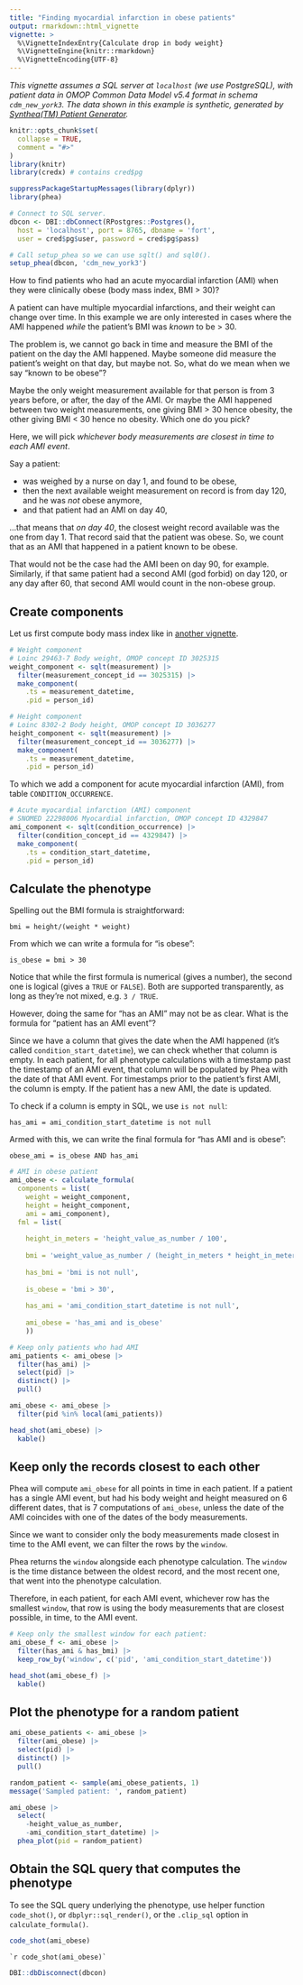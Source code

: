 ```yaml
---
title: "Finding myocardial infarction in obese patients"
output: rmarkdown::html_vignette
vignette: >
  %\VignetteIndexEntry{Calculate drop in body weight}
  %\VignetteEngine{knitr::rmarkdown}
  %\VignetteEncoding{UTF-8}
---
```

_This vignette assumes a SQL server at `localhost` (we use PostgreSQL), with patient data in OMOP Common Data Model v5.4 format in schema `cdm_new_york3`. The data shown in this example is synthetic, generated by [Synthea(TM) Patient Generator](https://github.com/synthetichealth/synthea)._  
```r
knitr::opts_chunk$set(
  collapse = TRUE,
  comment = "#>"
)
library(knitr)
library(credx) # contains cred$pg
```
```r
suppressPackageStartupMessages(library(dplyr))
library(phea)

# Connect to SQL server.
dbcon <- DBI::dbConnect(RPostgres::Postgres(),
  host = 'localhost', port = 8765, dbname = 'fort',
  user = cred$pg$user, password = cred$pg$pass)

# Call setup_phea so we can use sqlt() and sql0().
setup_phea(dbcon, 'cdm_new_york3')
```

How to find patients who had an acute myocardial infarction (AMI) when they were clinically obese (body mass index, BMI > 30)?  

A patient can have multiple myocardial infarctions, and their weight can change over time. In this example we are only interested in cases where the AMI happened _while_ the patient's BMI was _known_ to be > 30.  

The problem is, we cannot go back in time and measure the BMI of the patient on the day the AMI happened. Maybe someone did measure the patient's weight on that day, but maybe not. So, what do we mean when we say "known to be obese"?  

Maybe the only weight measurement available for that person is from 3 years before, or after, the day of the AMI. Or maybe the AMI happened between two weight measurements, one giving BMI > 30 hence obesity, the other giving BMI < 30 hence no obesity. Which one do you pick?  

Here, we will pick _whichever body measurements are closest in time to each AMI event_.  

Say a patient:  

 - was weighed by a nurse on day 1, and found to be obese,  
 - then the next available weight measurement on record is from day 120, and he was _not_ obese anymore,  
 - and that patient had an AMI on day 40,  
 
...that means that _on day 40_, the closest weight record available was the one from day 1. That record said that the patient was obese. So, we count that as an AMI that happened in a patient known to be obese.  

That would not be the case had the AMI been on day 90, for example. Similarly, if that same patient had a second AMI (god forbid) on day 120, or any day after 60, that second AMI would count in the non-obese group.   

## Create components  
Let us first compute body mass index like in [another vignette](https://fabkury.github.io/phea/computing_bmi.html).  
```r
# Weight component
# Loinc 29463-7 Body weight, OMOP concept ID 3025315
weight_component <- sqlt(measurement) |>
  filter(measurement_concept_id == 3025315) |>
  make_component(
    .ts = measurement_datetime,
    .pid = person_id)

# Height component
# Loinc 8302-2 Body height, OMOP concept ID 3036277
height_component <- sqlt(measurement) |>
  filter(measurement_concept_id == 3036277) |>
  make_component(
    .ts = measurement_datetime,
    .pid = person_id)
```

To which we add a component for acute myocardial infarction (AMI), from table `CONDITION_OCCURRENCE`.  

```r
# Acute myocardial infarction (AMI) component
# SNOMED 22298006 Myocardial infarction, OMOP concept ID 4329847
ami_component <- sqlt(condition_occurrence) |>
  filter(condition_concept_id == 4329847) |>
  make_component(
    .ts = condition_start_datetime,
    .pid = person_id)
```

## Calculate the phenotype  
Spelling out the BMI formula is straightforward:  

`bmi = height/(weight * weight)`

From which we can write a formula for "is obese":  

`is_obese = bmi > 30`

Notice that while the first formula is numerical (gives a number), the second one is logical (gives a `TRUE` or `FALSE`). Both are supported transparently, as long as they're not mixed, e.g. `3 / TRUE`.  

However, doing the same for "has an AMI" may not be as clear. What is the formula for "patient has an AMI event"?  

Since we have a column that gives the date when the AMI happened (it's called `condition_start_datetime`), we can check whether that column is empty. In each patient, for all phenotype calculations with a timestamp past the timestamp of an AMI event, that column will be populated by Phea with the date of that AMI event. For timestamps prior to the patient's first AMI, the column is empty. If the patient has a new AMI, the date is updated.   

To check if a column is empty in SQL, we use `is not null`:  

`has_ami = ami_condition_start_datetime is not null`

Armed with this, we can write the final formula for "has AMI and is obese":  

`obese_ami = is_obese AND has_ami`

```r
# AMI in obese patient
ami_obese <- calculate_formula(
  components = list(
    weight = weight_component,
    height = height_component,
    ami = ami_component),
  fml = list(
    
    height_in_meters = 'height_value_as_number / 100',
    
    bmi = 'weight_value_as_number / (height_in_meters * height_in_meters)',
    
    has_bmi = 'bmi is not null',
    
    is_obese = 'bmi > 30',
    
    has_ami = 'ami_condition_start_datetime is not null',
    
    ami_obese = 'has_ami and is_obese'
    ))
```
```r
# Keep only patients who had AMI
ami_patients <- ami_obese |>
  filter(has_ami) |>
  select(pid) |>
  distinct() |>
  pull()

ami_obese <- ami_obese |>
  filter(pid %in% local(ami_patients))

head_shot(ami_obese) |>
  kable()
```
## Keep only the records closest to each other  
Phea will compute `ami_obese` for all points in time in each patient. If a patient has a single AMI event, but had his body weight and height measured on 6 different dates, that is 7 computations of `ami_obese`, unless the date of the AMI coincides with one of the dates of the body measurements.  

Since we want to consider only the body measurements made closest in time to the AMI event, we can filter the rows by the `window`.  

Phea returns the `window` alongside each phenotype calculation. The `window` is the time distance between the oldest record, and the most recent one, that went into the phenotype calculation.  

Therefore, in each patient, for each AMI event, whichever row has the smallest `window`, that row is using the body measurements that are closest possible, in time, to the AMI event.  


```r
# Keep only the smallest window for each patient:
ami_obese_f <- ami_obese |>
  filter(has_ami & has_bmi) |>
  keep_row_by('window', c('pid', 'ami_condition_start_datetime'))

head_shot(ami_obese_f) |>
  kable()
```

## Plot the phenotype for a random patient
```r
ami_obese_patients <- ami_obese |>
  filter(ami_obese) |>
  select(pid) |>
  distinct() |>
  pull()

random_patient <- sample(ami_obese_patients, 1)
message('Sampled patient: ', random_patient)
```
```r
ami_obese |>
  select(
    -height_value_as_number,
    -ami_condition_start_datetime) |>
  phea_plot(pid = random_patient)
```

## Obtain the SQL query that computes the phenotype  
To see the SQL query underlying the phenotype, use helper function `code_shot()`, or `dbplyr::sql_render()`, or the `.clip_sql` option in `calculate_formula()`.  
```r
code_shot(ami_obese)
```
```sql
`r code_shot(ami_obese)`
```

```r
DBI::dbDisconnect(dbcon)
```
